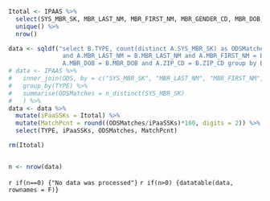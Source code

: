 ```r

Itotal <- IPAAS %>%
  select(SYS_MBR_SK, MBR_LAST_NM, MBR_FIRST_NM, MBR_GENDER_CD, MBR_DOB, ZIP_CD) %>%
  unique() %>%
  nrow()

data <- sqldf("select B.TYPE, count(distinct A.SYS_MBR_SK) as ODSMatches from IPAAS A join ODS B on A.SYS_MBR_SK = B.SYS_MBR_SK 
               and A.MBR_LAST_NM = B.MBR_LAST_NM and A.MBR_FIRST_NM = B.MBR_FIRST_NM and A.MBR_GENDER_CD = B.MBR_GENDER_CD and 
               A.MBR_DOB = B.MBR_DOB and A.ZIP_CD = B.ZIP_CD group by B.TYPE")
# data <- IPAAS %>%
#   inner_join(ODS, by = c("SYS_MBR_SK", "MBR_LAST_NM", "MBR_FIRST_NM", "MBR_GENDER_CD", "MBR_DOB", "ZIP_CD")) %>%
#   group_by(TYPE) %>%
#   summarise(ODSMatches = n_distinct(SYS_MBR_SK)
#   ) %>%
data <- data %>%
  mutate(iPaaSSKs = Itotal) %>%
  mutate(MatchPcnt = round((ODSMatches/iPaaSSKs)*100, digits = 2)) %>%
  select(TYPE, iPaaSSKs, ODSMatches, MatchPcnt)

rm(Itotal)


n <- nrow(data)
```  
`r if(n==0) {"No data was processed"}`
`r if(n>0) {datatable(data, rownames = F)}`



 
